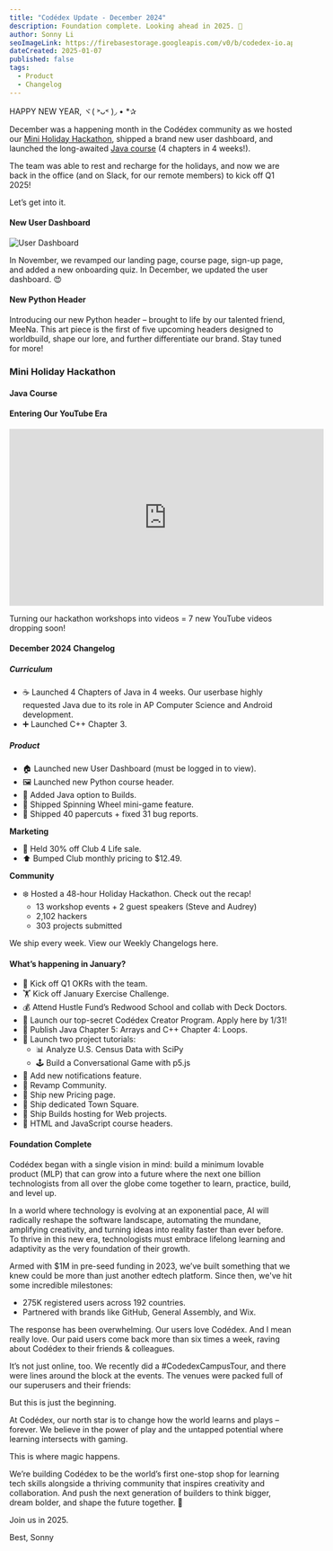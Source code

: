 ```yaml
---
title: "Codédex Update - December 2024"
description: Foundation complete. Looking ahead in 2025. 🚀
author: Sonny Li
seoImageLink: https://firebasestorage.googleapis.com/v0/b/codedex-io.appspot.com/o/blogs%2Fcodedex-github-edu%2Fbanner.gif?alt=media&token=2403ea1b-a369-48be-9f29-f74c902a8377
dateCreated: 2025-01-07
published: false
tags:
  - Product
  - Changelog
---
```


HAPPY NEW YEAR, ヾ( ˃ᴗ˂ )◞ • *✰ 

December was a happening month in the Codédex community as we hosted our [Mini Holiday Hackathon](https://www.codedex.io/blog/holiday-hackathon-2024-winners), shipped a brand new user dashboard, and launched the long-awaited [Java course](https://www.codedex.io/java) (4 chapters in 4 weeks!). 

The team was able to rest and recharge for the holidays, and now we are back in the office (and on Slack, for our remote members) to kick off Q1 2025! 

Let’s get into it.

#### New User Dashboard

![User Dashboard](https://i.imgur.com/KvJKv5b.gif)

In November, we revamped our landing page, course page, sign-up page, and added a new onboarding quiz. In December, we updated the user dashboard. 😍

#### New Python Header

Introducing our new Python header – brought to life by our talented friend, MeeNa. This art piece is the first of five upcoming headers designed to worldbuild, shape our lore, and further differentiate our brand. Stay tuned for more!

### Mini Holiday Hackathon


#### Java Course


#### Entering Our YouTube Era

<iframe width="560" height="315" src="https://www.youtube.com/embed/toWMpKZxX1M?si=nicWrjrHZEeCtGut" title="YouTube video player" frameborder="0" allow="accelerometer; autoplay; clipboard-write; encrypted-media; gyroscope; picture-in-picture; web-share" referrerpolicy="strict-origin-when-cross-origin" allowfullscreen></iframe>

Turning our hackathon workshops into videos = 7 new YouTube videos dropping soon!


#### December 2024 Changelog

##### Curriculum

- ☕️ Launched 4 Chapters of Java in 4 weeks. Our userbase highly requested Java due to its role in AP Computer Science and Android development.
- ➕ Launched C++ Chapter 3.

##### Product

- 🏠 Launched new User Dashboard (must be logged in to view).
- 🖼️ Launched new Python course header.
- 🚀 Added Java option to Builds.
- 🎡 Shipped Spinning Wheel mini-game feature.
- 🧹 Shipped 40 papercuts + fixed 31 bug reports.

**Marketing**

- 🤑 Held 30% off Club 4 Life sale.
- ⬆️ Bumped Club monthly pricing to $12.49.

**Community**

- ❄️ Hosted a 48-hour Holiday Hackathon. Check out the recap!
  - 13 workshop events + 2 guest speakers (Steve and Audrey)
  - 2,102 hackers
  - 303 projects submitted

We ship every week. View our Weekly Changelogs here.

#### What’s happening in January?

- 🎯 Kick off Q1 OKRs with the team.
- 🏋️ Kick off January Exercise Challenge.
- 💰 Attend Hustle Fund’s Redwood School and collab with Deck Doctors.
- 🧠 Launch our top-secret Codédex Creator Program. Apply here by 1/31! 
- 📝 Publish Java Chapter 5: Arrays and C++ Chapter 4: Loops.
- 📝 Launch two project tutorials:
  - 📊 Analyze U.S. Census Data with SciPy
  - 🕹️ Build a Conversational Game with p5.js
- 🔔 Add new notifications feature.
- 👯 Revamp Community.
- 💸 Ship new Pricing page.
- 🏡 Ship dedicated Town Square.
- 🚀 Ship Builds hosting for Web projects.
- 🎨 HTML and JavaScript course headers.

#### Foundation Complete

Codédex began with a single vision in mind: build a minimum lovable product (MLP) that can grow into a future where the next one billion technologists from all over the globe come together to learn, practice, build, and level up.

In a world where technology is evolving at an exponential pace, AI will radically reshape the software landscape, automating the mundane, amplifying creativity, and turning ideas into reality faster than ever before. To thrive in this new era, technologists must embrace lifelong learning and adaptivity as the very foundation of their growth.

Armed with $1M in pre-seed funding in 2023, we’ve built something that we knew could be more than just another edtech platform. Since then, we've hit some incredible milestones:
- 275K registered users across 192 countries.
- Partnered with brands like GitHub, General Assembly, and Wix.

The response has been overwhelming. Our users love Codédex. And I mean really love. Our paid users come back more than six times a week, raving about Codédex to their friends & colleagues.

It’s not just online, too. We recently did a #CodedexCampusTour, and there were lines around the block at the events. The venues were packed full of our superusers and their friends:

But this is just the beginning.

At Codédex, our north star is to change how the world learns and plays – forever. We believe in the power of play and the untapped potential where learning intersects with gaming.

This is where magic happens.

We’re building Codédex to be the world’s first one-stop shop for learning tech skills alongside a thriving community that inspires creativity and collaboration. And push the next generation of builders to think bigger, dream bolder, and shape the future together. 🔮

Join us in 2025.

Best,
Sonny
